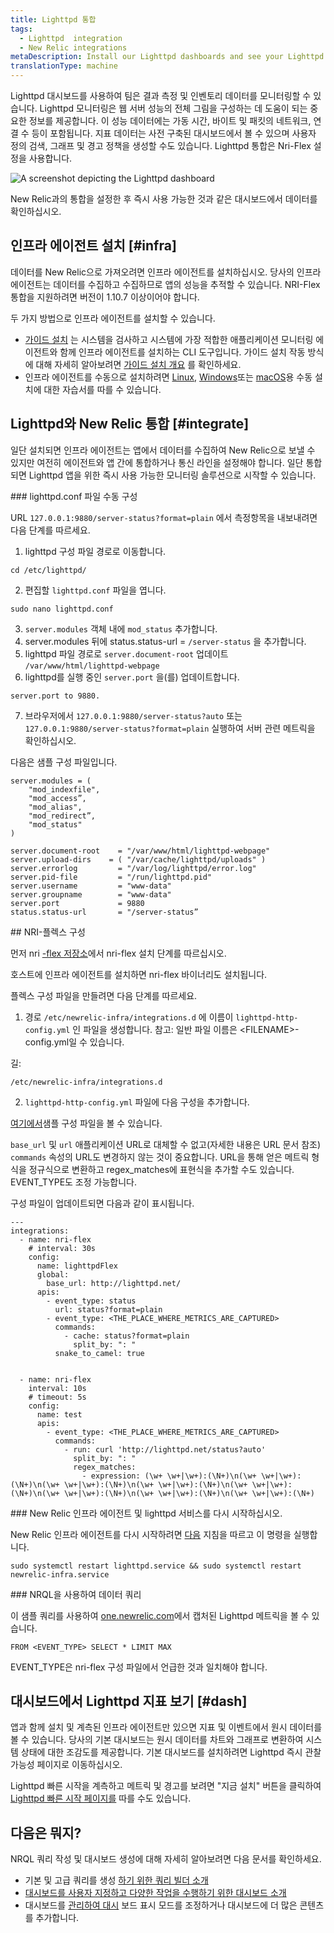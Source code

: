 ```yaml
---
title: Lighttpd 통합
tags:
  - Lighttpd  integration
  - New Relic integrations
metaDescription: Install our Lighttpd dashboards and see your Lighttpd  data in New Relic.
translationType: machine
---
```



Lighttpd 대시보드를 사용하여 팀은 결과 측정 및 인벤토리 데이터를 모니터링할 수 있습니다. Lighttpd 모니터링은 웹 서버 성능의 전체 그림을 구성하는 데 도움이 되는 중요한 정보를 제공합니다. 이 성능 데이터에는 가동 시간, 바이트 및 패킷의 네트워크, 연결 수 등이 포함됩니다. 지표 데이터는 사전 구축된 대시보드에서 볼 수 있으며 사용자 정의 검색, 그래프 및 경고 정책을 생성할 수도 있습니다. Lighttpd 통합은 Nri-Flex 설정을 사용합니다.

<img
  title="Lighttpd dashboard"
  alt="A screenshot depicting the Lighttpd dashboard"
  src={infrastructureLighttptdDashboard}
/>

<figcaption>
  New Relic과의 통합을 설정한 후 즉시 사용 가능한 것과 같은 대시보드에서 데이터를 확인하십시오.
</figcaption>

## 인프라 에이전트 설치 [#infra]

데이터를 New Relic으로 가져오려면 인프라 에이전트를 설치하십시오. 당사의 인프라 에이전트는 데이터를 수집하고 수집하므로 앱의 성능을 추적할 수 있습니다. NRI-Flex 통합을 지원하려면 버전이 1.10.7 이상이어야 합니다.

두 가지 방법으로 인프라 에이전트를 설치할 수 있습니다.

* [가이드 설치](https://one.newrelic.com/nr1-core?state=4f81feab-35f7-e97e-9903-52510f8542bd) 는 시스템을 검사하고 시스템에 가장 적합한 애플리케이션 모니터링 에이전트와 함께 인프라 에이전트를 설치하는 CLI 도구입니다. 가이드 설치 작동 방식에 대해 자세히 알아보려면 [가이드 설치 개요](/docs/infrastructure/host-integrations/installation/new-relic-guided-install-overview) 를 확인하세요.
* 인프라 에이전트를 수동으로 설치하려면 [Linux](/docs/infrastructure/install-infrastructure-agent/linux-installation/install-infrastructure-monitoring-agent-linux), [Windows](/docs/infrastructure/install-infrastructure-agent/windows-installation/install-infrastructure-monitoring-agent-windows/)또는 [macOS](/docs/infrastructure/install-infrastructure-agent/macos-installation/install-infrastructure-monitoring-agent-macos/)용 수동 설치에 대한 자습서를 따를 수 있습니다.

## Lighttpd와 New Relic 통합 [#integrate]

일단 설치되면 인프라 에이전트는 앱에서 데이터를 수집하여 New Relic으로 보낼 수 있지만 여전히 에이전트와 앱 간에 통합하거나 통신 라인을 설정해야 합니다. 일단 통합되면 Lighttpd 앱을 위한 즉시 사용 가능한 모니터링 솔루션으로 시작할 수 있습니다.

<Steps>
<Step>
### lighttpd.conf 파일 수동 구성

URL `127.0.0.1:9880/server-status?format=plain` 에서 측정항목을 내보내려면 다음 단계를 따르세요.

1. lighttpd 구성 파일 경로로 이동합니다.

```
cd /etc/lighttpd/
```

2. 편집할 `lighttpd.conf` 파일을 엽니다.

```
sudo nano lighttpd.conf
```

3. `server.modules` 객체 내에 `mod_status` 추가합니다.
4. server.modules 뒤에 status.status-url = `/server-status` 을 추가합니다.
5. lighttpd 파일 경로로 `server.document-root` 업데이트 `/var/www/html/lighttpd-webpage`
6. lighttpd를 실행 중인 `server.port` 을(를) 업데이트합니다.

```
server.port to 9880.
```

7. 브라우저에서 `127.0.0.1:9880/server-status?auto` 또는 `127.0.0.1:9880/server-status?format=plain` 실행하여 서버 관련 메트릭을 확인하십시오.

다음은 샘플 구성 파일입니다.

```
server.modules = (
    "mod_indexfile",
    "mod_access”,
    "mod_alias",
    "mod_redirect”,
    "mod_status"
)

server.document-root	= "/var/www/html/lighttpd-webpage"
server.upload-dirs	  = ( "/var/cache/lighttpd/uploads" )
server.errorlog		    = "/var/log/lighttpd/error.log"
server.pid-file		    = "/run/lighttpd.pid"
server.username		    = "www-data"
server.groupname	    = "www-data"
server.port		        = 9880
status.status-url	    = "/server-status”
```
</Step>

<Step>
## NRI-플렉스 구성

[](https://github.com/newrelic/nri-flex/blob/master/docs/basic-tutorial.md)먼저 nri [-flex 저장소](https://github.com/newrelic/nri-flex)에서 nri-flex 설치 단계를 따르십시오.

호스트에 인프라 에이전트를 설치하면 nri-flex 바이너리도 설치됩니다.

플렉스 구성 파일을 만들려면 다음 단계를 따르세요.

1. 경로 `/etc/newrelic-infra/integrations.d` 에 이름이 `lighttpd-http-config.yml` 인 파일을 생성합니다. 참고: 일반 파일 이름은 &lt;FILENAME>-config.yml일 수 있습니다.

길:

```
/etc/newrelic-infra/integrations.d
```

2. `lighttpd-http-config.yml` 파일에 다음 구성을 추가합니다.

[여기에서](https://github.com/newrelic/nri-flex/blob/master/examples/lighttpd-http-example.yml)샘플 구성 파일을 볼 수 있습니다.

`base_url` 및 `url` 애플리케이션 URL로 대체할 수 없고(자세한 내용은 URL 문서 참조) `commands` 속성의 URL도 변경하지 않는 것이 중요합니다. URL을 통해 얻은 메트릭 형식을 정규식으로 변환하고 regex_matches에 표현식을 추가할 수도 있습니다. EVENT_TYPE도 조정 가능합니다.

구성 파일이 업데이트되면 다음과 같이 표시됩니다.

```
---
integrations:
  - name: nri-flex
    # interval: 30s
    config:
      name: lighttpdFlex
      global:
        base_url: http://lighttpd.net/
      apis:
        - event_type: status
          url: status?format=plain
        - event_type: <THE_PLACE_WHERE_METRICS_ARE_CAPTURED>
          commands:
            - cache: status?format=plain
              split_by: ": "
          snake_to_camel: true


  - name: nri-flex
    interval: 10s
    # timeout: 5s
    config:
      name: test
      apis:
        - event_type: <THE_PLACE_WHERE_METRICS_ARE_CAPTURED>
          commands:
            - run: curl 'http://lighttpd.net/status?auto'
              split_by: ": "
              regex_matches:
                - expression: (\w+ \w+|\w+):(\N+)\n(\w+ \w+|\w+):(\N+)\n(\w+ \w+|\w+):(\N+)\n(\w+ \w+|\w+):(\N+)\n(\w+ \w+|\w+):(\N+)\n(\w+ \w+|\w+):(\N+)\n(\w+ \w+|\w+):(\N+)\n(\w+ \w+|\w+):(\N+)
```
</Step>

<Step>
### New Relic 인프라 에이전트 및 lighttpd 서비스를 다시 시작하십시오.

New Relic 인프라 에이전트를 다시 시작하려면 [다음](/docs/infrastructure/install-infrastructure-agent/manage-your-agent/start-stop-restart-infrastructure-agent/) 지침을 따르고 이 명령을 실행합니다.

```
sudo systemctl restart lighttpd.service && sudo systemctl restart newrelic-infra.service
```
</Step>

<Step>
### NRQL을 사용하여 데이터 쿼리

이 샘플 쿼리를 사용하여 [one.newrelic.com](https://one.newrelic.com/all-capabilities)에서 캡처된 Lighttpd 메트릭을 볼 수 있습니다.

```
FROM <EVENT_TYPE> SELECT * LIMIT MAX 
```

EVENT_TYPE은 nri-flex 구성 파일에서 언급한 것과 일치해야 합니다.
</Step>
</Steps>

## 대시보드에서 Lighttpd 지표 보기 [#dash]

앱과 함께 설치 및 계측된 인프라 에이전트만 있으면 지표 및 이벤트에서 원시 데이터를 볼 수 있습니다. 당사의 기본 대시보드는 원시 데이터를 차트와 그래프로 변환하여 시스템 상태에 대한 조감도를 제공합니다. 기본 대시보드를 설치하려면 Lighttpd 즉시 관찰 가능성 페이지로 이동하십시오.

Lighttpd 빠른 시작을 계측하고 메트릭 및 경고를 보려면 "지금 설치" 버튼을 클릭하여 [Lighttpd 빠른 시작 페이지를](https://newrelic.com/instant-observability/lighttpd) 따를 수도 있습니다.

## 다음은 뭐지?

NRQL 쿼리 작성 및 대시보드 생성에 대해 자세히 알아보려면 다음 문서를 확인하세요.

* 기본 및 고급 쿼리를 생성 [하기 위한 쿼리 빌더 소개](/docs/query-your-data/explore-query-data/query-builder/introduction-query-builder)
* [대시보드를 사용자 지정하고 다양한 작업을 수행하기 위한 대시보드 소개](/docs/query-your-data/explore-query-data/dashboards/introduction-dashboards)
* 대시보드를 [관리하여 대시](/docs/query-your-data/explore-query-data/dashboards/manage-your-dashboard) 보드 표시 모드를 조정하거나 대시보드에 더 많은 콘텐츠를 추가합니다.